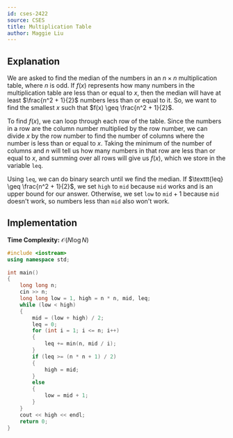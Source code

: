 ```yaml
---
id: cses-2422
source: CSES
title: Multiplication Table
author: Maggie Liu
---
```


## Explanation

We are asked to find the median of the numbers in an $n \times n$ multiplication table, where $n$ is odd. If $f(x)$ represents how many numbers in the multiplication table are less than or equal to $x$, then the median will have at least $\frac{n^2 + 1}{2}$ numbers less than or equal to it. So, we want to find the smallest $x$ such that $f(x) \geq \frac{n^2 + 1}{2}$.

To find $f(x)$, we can loop through each row of the table. Since the numbers in a row are the column number multiplied by the row number, we can divide $x$ by the row number to find the number of columns where the number is less than or equal to $x$. Taking the minimum of the number of columns and $n$ will tell us how many numbers in that row are less than or equal to $x$, and summing over all rows will give us $f(x)$, which we store in the variable $\texttt{leq}$.

Using $\texttt{leq}$, we can do binary search until we find the median. If $\texttt{leq} \geq \frac{n^2 + 1}{2}$, we set $\texttt{high}$ to $\texttt{mid}$ because $\texttt{mid}$ works and is an upper bound for our answer. Otherwise, we set $\texttt{low}$ to $\texttt{mid} + 1$ because $\texttt{mid}$ doesn't work, so numbers less than $\texttt{mid}$ also won't work.

## Implementation

**Time Complexity:** $\mathcal{O}(N\log N)$

<LanguageSection>

<CPPSection>

```cpp
#include <iostream>
using namespace std;
 
int main()
{
	long long n;
	cin >> n;
	long long low = 1, high = n * n, mid, leq;
	while (low < high)
	{
		mid = (low + high) / 2;
		leq = 0;
		for (int i = 1; i <= n; i++)
		{
			leq += min(n, mid / i);
		}
		if (leq >= (n * n + 1) / 2)
		{
			high = mid;
		}
		else
		{
			low = mid + 1;
		}
	}
	cout << high << endl;
	return 0;
}
```

</CPPSection>

</LanguageSection>